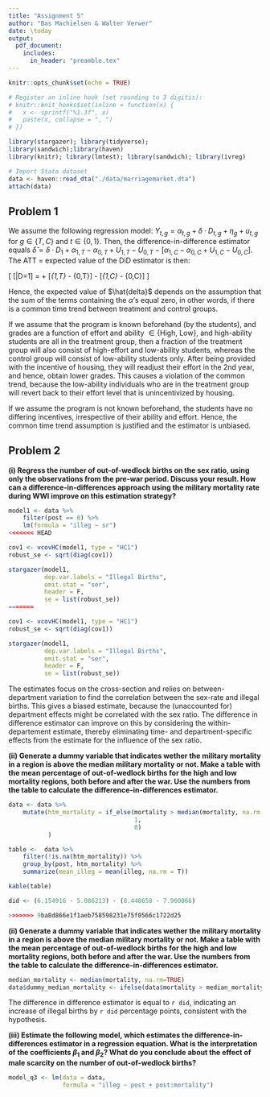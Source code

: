 ```yaml
---
title: "Assignment 5"
author: "Bas Machielsen & Walter Verwer"
date: \today
output:
  pdf_document:
    includes:
      in_header: "preamble.tex"
---
```


```r
knitr::opts_chunk$set(echo = TRUE)

# Register an inline hook (set rounding to 3 digitis):
# knitr::knit_hooks$set(inline = function(x) {
#   x <- sprintf("%1.3f", x)
#   paste(x, collapse = ", ")
# })

library(stargazer); library(tidyverse); 
library(sandwich);library(haven)
library(knitr); library(lmtest); library(sandwich); library(ivreg)

# Import Stata dataset
data <- haven::read_dta("./data/marriagemarket.dta")
attach(data)
```

## Problem 1

We assume the following regression model: $Y_{t,g} = \alpha_{t,g} + \delta \cdot D_{t,g} + \eta_{g} + u_{t,g}$ for $g \in \{T,C\}$ and $t \in \{0,1\}$. Then, the difference-in-difference estimator equals $\hat{\delta} = \delta \cdot D_1 + \alpha_{1,T} - \alpha_{0,T} + U_{1,T} - U_{0,T} - [\alpha_{1,C} - \alpha_{0,C} + U_{1,C} - U_{0,C}]$. The ATT = expected value of the DiD estimator is then:

\[
\mathbb{E}[\hat{\delta}|D=1] = \delta + [\alpha_{1,T} - \alpha_{0,T}] - [\alpha_{1,C} - \alpha_{0,C}]
\]

Hence, the expected value of $\hat{delta}$ depends on the assumption that the sum of the terms containing the $\alpha$'s equal zero, in other words, if there is a common time trend between treatment and control groups. 

If we assume that the program is known beforehand (by the students), and grades are a function of effort and ability $\in \{ \text{High, Low} \}$, and high-ability students are all in the treatment group, then a fraction of the treatment group will also consist of high-effort and low-ability students, whereas the control group will consist of low-ability students only. After being provided with the incentive of housing, they will readjust their effort in the 2nd year, and hence, obtain lower grades. This causes a violation of the common trend, because the low-ability individuals who are in the treatment group will revert back to their effort level that is unincentivized by housing. 

If we assume the program is not known beforehand, the students have no differing incentives, irrespective of their ability and effort. Hence, the common time trend assumption is justified and the estimator is unbiased. 

## Problem 2

__(i) Regress the number of out-of-wedlock births on the sex ratio, using only the observations from the pre-war period. Discuss your result. How can a difference-in-differences approach using the military mortality rate during WWI improve on this estimation strategy?__

```r
model1 <- data %>%
    filter(post == 0) %>%
    lm(formula = "illeg ~ sr")
<<<<<<< HEAD

cov1 <- vcovHC(model1, type = "HC1")
robust_se <- sqrt(diag(cov1))

stargazer(model1, 
          dep.var.labels = "Illegal Births",
          omit.stat = "ser",
          header = F,
          se = list(robust_se))
=======

cov1 <- vcovHC(model1, type = "HC1")
robust_se <- sqrt(diag(cov1))

stargazer(model1, 
          dep.var.labels = "Illegal Births",
          omit.stat = "ser",
          header = F,
          se = list(robust_se))
```

The estimates focus on the cross-section and relies on between-department variation to find the correlation between the sex-rate and illegal births. This gives a biased estimate, because the (unaccounted for) department effects might be correlated with the sex ratio. The difference in difference estimator can improve on this by considering the within-departement estimate, thereby eliminating time- and department-specific effects from the estimate for the influence of the sex ratio. 

__(ii) Generate a dummy variable that indicates wether the military mortality in a region is above the median military mortality or not. Make a table with the mean percentage of out-of-wedlock births for the high and low mortality regions, both before and after the war. Use the numbers from the table to calculate the difference-in-differences estimator.__

``` r
data <- data %>%
    mutate(htm_mortality = if_else(mortality > median(mortality, na.rm = T), 
                                   1, 
                                   0)
           )

table <-  data %>%
    filter(!is.na(htm_mortality)) %>%
    group_by(post, htm_mortality) %>%
    summarize(mean_illeg = mean(illeg, na.rm = T)) 

kable(table)

did <- (6.154916 - 5.086213) - (8.448658 - 7.960866)

>>>>>>> 9ba8d866e1f1aeb758598231e75f0566c1722d25
```

__(ii) Generate a dummy variable that indicates wether the military mortality in a region is above the median military mortality or not. Make a table with the mean percentage of out-of-wedlock births for the high and low mortality regions, both before and after the war. Use the numbers from the table to calculate the difference-in-differences estimator.__

``` r
median_mortality <- median(mortality, na.rm=TRUE)
data$dummy_median_mortality <- ifelse(data$mortality > median_mortality, 1, 0) # Above the median! There are some equal!

```


The difference in difference estimator is equal to `r did`, indicating an increase of illegal births by `r did` percentage points, consistent with the hypothesis. 

__(iii) Estimate the following model, which estimates the difference-in-differences estimator in a regression equation. What is the interpretation of the coefficients $\beta_1$ and $\beta_2$? What do you conclude about the effect of male scarcity on the number of out-of-wedlock births?__

```r
model_q3 <- lm(data = data, 
               formula = "illeg ~ post + post:mortality")

```




